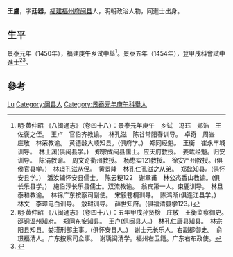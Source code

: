 {{Otheruses|other=名为王廷器的其他人物|王廷器}}

'''王盧'''，字'''廷器'''，[[福建|福建]][[福州府|福州府]][[闽县|闽县]]人，明朝政治人物，同進士出身。

== 生平 ==
景泰元年（1450年），[[福建|福建]]庚午乡试中舉<ref>明·黄仲昭 《八闽通志》（卷四十八）：景泰元年庚午　乡试　冯珏　郑浩　王佐褒之侄。　王卢　官伯齐教谕。　林孔滋　陈谷常阳春训导。　卓奇　周崟　庄敬　林荣教谕。　黄德龄大顺知县。(俱府学。)　郑同经魁。　王衡　崔永丰城训导。　林士渊(俱闽县学。)　郑宗成闽县儒士。应天府教授。　姜竑经魁。归安训导。　陈涓教谕。　周文奇衢州教授。　杨懋实121教授。　徐安严州教授。(俱侯官县学。)　林璟孔滋从侄。　黄景隆　林孔仁孔滋之从弟。　郑懿知县。(俱怀安县学。)　潘汝辅怀安县儒士。　陈云粳122　谢章甫　林公杰香山教谕。(俱长乐县学。)　施伯淳长乐县儒士。双流教谕。　翁宾第一人。束鹿训导。　林旦泰和教谕。　林锦广东按察司副使。　宋毅苍桐训导。　陈鸿渐(俱连江县学。)　林文　李璋电白训导。　敖琎训导。　薛世知府。(俱福清县学123。)</ref>。景泰五年（1454年），登甲戌科會試中[[進士|進士]]<ref>明·黄仲昭 《八闽通志》（卷四十八）：五年甲戌孙贤榜　庄敬　王衡监察御史。　邵铜温州知府。　郑同东安知县。　王卢(俱闽县人。)　林孔仁唐县知县。　林宗阳县知县。娄瑾刑部主事。(俱怀安县人。)　谢士元长乐人。右副都御史。　俞璟福清人。广东按察司佥事。　谢瑀闽清学。福州右卫籍。广东右布政使。</ref><ref>{{cite web|title=《福州府志（清·乾隆）》选举四|url=http://www.fzdqw.com/ShowText.asp?ToBook=1411&index=96&|publisher=福州地情网|accessdate=2014-05-04|deadurl=yes|archiveurl=https://web.archive.org/web/20140504191714/http://www.fzdqw.com/ShowText.asp?ToBook=1411&index=96&|archivedate=2014-05-04}}</ref>。

== 參考 ==
{{reflist}}

{{明朝人物小作品}}
{{景泰五年甲戌科殿試金榜}}
{{Authority control}}
{{DEFAULTSORT:Wang王}}
[[Category:王姓|Lu]]
[[Category:闽县人|Category:闽县人]]
[[Category:景泰元年庚午科舉人|Category:景泰元年庚午科舉人]]